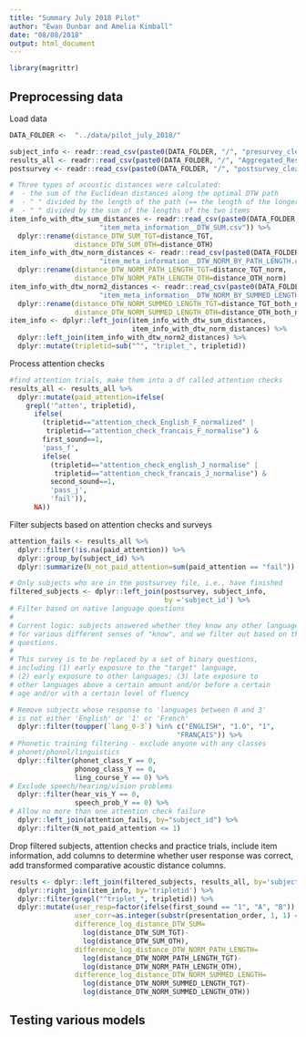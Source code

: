 ```yaml
---
title: "Summary July 2018 Pilot"
author: "Ewan Dunbar and Amelia Kimball"
date: "08/08/2018"
output: html_document
---
```


```r
library(magrittr)
```

## Preprocessing data

Load data

```r
DATA_FOLDER <-  "../data/pilot_july_2018/"

subject_info <- readr::read_csv(paste0(DATA_FOLDER, "/", "presurvey_cleaned.csv"))
results_all <- readr::read_csv(paste0(DATA_FOLDER, "/", "Aggregated_Results.csv"))
postsurvey <- readr::read_csv(paste0(DATA_FOLDER, "/", "postsurvey_cleaned.csv"))

# Three types of acoustic distances were calculated:
#  - the sum of the Euclidean distances along the optimal DTW path
#  - " " divided by the length of the path (== the length of the longer item)
#  - " " divided by the sum of the lengths of the two items
item_info_with_dtw_sum_distances <- readr::read_csv(paste0(DATA_FOLDER, "/",
                      "item_meta_information__DTW_SUM.csv")) %>%
  dplyr::rename(distance_DTW_SUM_TGT=distance_TGT,
                distance_DTW_SUM_OTH=distance_OTH)
item_info_with_dtw_norm_distances <- readr::read_csv(paste0(DATA_FOLDER, "/",
                      "item_meta_information__DTW_NORM_BY_PATH_LENGTH.csv")) %>%
  dplyr::rename(distance_DTW_NORM_PATH_LENGTH_TGT=distance_TGT_norm,
                distance_DTW_NORM_PATH_LENGTH_OTH=distance_OTH_norm)
item_info_with_dtw_norm2_distances <- readr::read_csv(paste0(DATA_FOLDER, "/",
                      "item_meta_information__DTW_NORM_BY_SUMMED_LENGTH.csv")) %>%
  dplyr::rename(distance_DTW_NORM_SUMMED_LENGTH_TGT=distance_TGT_both_norm,
                distance_DTW_NORM_SUMMED_LENGTH_OTH=distance_OTH_both_norm)
item_info <- dplyr::left_join(item_info_with_dtw_sum_distances,
                              item_info_with_dtw_norm_distances) %>%
  dplyr::left_join(item_info_with_dtw_norm2_distances) %>%
  dplyr::mutate(tripletid=sub("^", "triplet_", tripletid))
```

Process attention checks

```r
#find attention trials, make them into a df called attention checks
results_all <- results_all %>%
  dplyr::mutate(paid_attention=ifelse(
    grepl('^atten', tripletid),
      ifelse(
        (tripletid=="attention_check_English_F_normalized" | 
         tripletid=="attention_check_francais_F_normalise") & 
        first_sound==1,
        'pass_f', 
        ifelse(
          (tripletid=="attention_check_english_J_normalise" | 
           tripletid=="attention_check_francais_J_normalise") & 
          second_sound==1,
          'pass_j',
          'fail')),
      NA))
```

Filter subjects based on attention checks and surveys

```r
attention_fails <- results_all %>%
  dplyr::filter(!is.na(paid_attention)) %>%
  dplyr::group_by(subject_id) %>%
  dplyr::summarize(N_not_paid_attention=sum(paid_attention == "fail"))

# Only subjects who are in the postsurvey file, i.e., have finished
filtered_subjects <- dplyr::left_join(postsurvey, subject_info,
                                      by ='subject_id') %>%
# Filter based on native language questions
#
# Current logic: subjects answered whether they know any other languages,
# for various different senses of "know", and we filter out based on these
# questions.
#
# This survey is to be replaced by a set of binary questions,
# including (1) early exposure to the "target" language,
# (2) early exposure to other languages; (3) late exposure to
# other languages above a certain amount and/or before a certain
# age and/or with a certain level of fluency

# Remove subjects whose response to 'languages between 0 and 3'
# is not either 'English' or '1' or 'French'
  dplyr::filter(toupper(`lang_0-3`) %in% c("ENGLISH", "1.0", "1",
                                         "FRANÇAIS")) %>%
# Phonetic training filtering - exclude anyone with any classes
# phonet/phonol/linguistics
  dplyr::filter(phonet_class_Y == 0,
                phonog_class_Y == 0,
                ling_course_Y == 0) %>%
# Exclude speech/hearing/vision problems
  dplyr::filter(hear_vis_Y == 0,
                speech_prob_Y == 0) %>%
# Allow no more than one attention check failure
  dplyr::left_join(attention_fails, by="subject_id") %>%
  dplyr::filter(N_not_paid_attention <= 1)

```

Drop filtered subjects, attention checks and practice trials, include item information,
add columns to determine whether user response was correct, add transformed
comparative acoustic distance columns.

```r
results <- dplyr::left_join(filtered_subjects, results_all, by='subject_id') %>%
  dplyr::right_join(item_info, by='tripletid') %>%
  dplyr::filter(grepl("^triplet_", tripletid)) %>%
  dplyr::mutate(user_resp=factor(ifelse(first_sound == "1", "A", "B")),
                user_corr=as.integer(substr(presentation_order, 1, 1) == user_resp),
                difference_log_distance_DTW_SUM=
                  log(distance_DTW_SUM_TGT)-
                  log(distance_DTW_SUM_OTH),
                difference_log_distance_DTW_NORM_PATH_LENGTH=
                  log(distance_DTW_NORM_PATH_LENGTH_TGT)-
                  log(distance_DTW_NORM_PATH_LENGTH_OTH),
                difference_log_distance_DTW_NORM_SUMMED_LENGTH=
                  log(distance_DTW_NORM_SUMMED_LENGTH_TGT)-
                  log(distance_DTW_NORM_SUMMED_LENGTH_OTH))
```

## Testing various models

